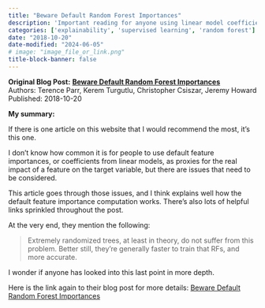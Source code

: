 ```yaml
---
title: "Beware Default Random Forest Importances"
description: 'Important reading for anyone using linear model coefficients or tree-based feature importance from Terence Parr et al.'
categories: ['explainability', 'supervised learning', 'random forest']
date: "2018-10-20"
date-modified: "2024-06-05"
# image: "image_file_or_link.png"
title-block-banner: false
---
```


::: {.hero-banner}
::: {.hero-text}
**Original Blog Post:**
**[Beware Default Random Forest Importances](https://explained.ai/rf-importance/)** <br>
Authors: Terence Parr, Kerem Turgutlu, Christopher Csiszar, Jeremy Howard <br>
Published: 2018-10-20
:::
:::

<!-- ::: {.card}
::: -->

**My summary:**

If there is one article on this website that I would recommend the most, it's
this one.

I don't know how common it is for people to use default feature importances, or
coefficients from linear models, as proxies for the real impact of a feature on
the target variable, but there are issues that need to be considered.

This article goes through those issues, and I think explains well how the
default feature importance computation works. There's also lots of helpful
links sprinkled throughout the post.

At the very end, they mention the following:

> Extremely randomized trees, at least in theory, do not suffer from this
> problem. Better still, they're generally faster to train that RFs, and more
> accurate.

I wonder if anyone has looked into this last point in more depth.

Here is the link again to their blog post for more details:
[Beware Default Random Forest Importances](https://explained.ai/rf-importance/)
